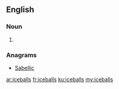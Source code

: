 ==English==

===Noun===
{{head|en|plural}}

# {{plural of|iceball|lang=en}}

===Anagrams===
* [[Sabellic#English|Sabellic]]

[[ar:iceballs]]
[[fr:iceballs]]
[[ku:iceballs]]
[[my:iceballs]]